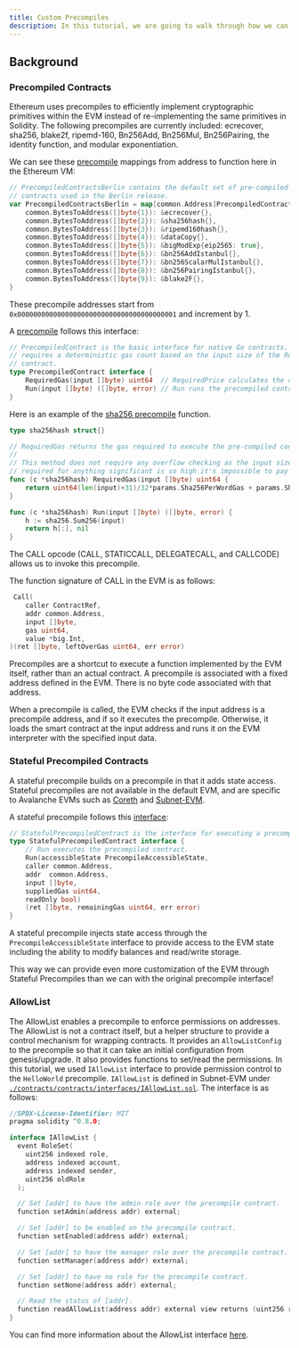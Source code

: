 ```yaml
---
title: Custom Precompiles
description: In this tutorial, we are going to walk through how we can generate a stateful precompile from scratch. Before we start, let's brush up on what a precompile is, what a stateful precompile is, and why this is extremely useful.
---
```


## Background

### Precompiled Contracts

Ethereum uses precompiles to efficiently implement cryptographic primitives within the EVM instead of re-implementing the same primitives in Solidity. The following precompiles are currently included: ecrecover, sha256, blake2f, ripemd-160, Bn256Add, Bn256Mul, Bn256Pairing, the identity function, and modular exponentiation.

We can see these [precompile](https://github.com/ethereum/go-ethereum/blob/v1.11.1/core/vm/contracts.go#L82) mappings from address to function here in the Ethereum VM:

```go
// PrecompiledContractsBerlin contains the default set of pre-compiled Ethereum
// contracts used in the Berlin release.
var PrecompiledContractsBerlin = map[common.Address]PrecompiledContract{
	common.BytesToAddress([]byte{1}): &ecrecover{},
	common.BytesToAddress([]byte{2}): &sha256hash{},
	common.BytesToAddress([]byte{3}): &ripemd160hash{},
	common.BytesToAddress([]byte{4}): &dataCopy{},
	common.BytesToAddress([]byte{5}): &bigModExp{eip2565: true},
	common.BytesToAddress([]byte{6}): &bn256AddIstanbul{},
	common.BytesToAddress([]byte{7}): &bn256ScalarMulIstanbul{},
	common.BytesToAddress([]byte{8}): &bn256PairingIstanbul{},
	common.BytesToAddress([]byte{9}): &blake2F{},
}
```

These precompile addresses start from `0x0000000000000000000000000000000000000001` and increment by 1.

A [precompile](https://github.com/ava-labs/subnet-evm/blob/helloworld-official-tutorial-v2/core/vm/contracts.go#L54-L57) follows this interface:

```go
// PrecompiledContract is the basic interface for native Go contracts. The implementation
// requires a deterministic gas count based on the input size of the Run method of the
// contract.
type PrecompiledContract interface {
	RequiredGas(input []byte) uint64  // RequiredPrice calculates the contract gas use
	Run(input []byte) ([]byte, error) // Run runs the precompiled contract
}
```

Here is an example of the [sha256 precompile](https://github.com/ava-labs/subnet-evm/blob/helloworld-official-tutorial-v2/core/vm/contracts.go#L237-L250) function.

```go
type sha256hash struct{}

// RequiredGas returns the gas required to execute the pre-compiled contract.
//
// This method does not require any overflow checking as the input size gas costs
// required for anything significant is so high it's impossible to pay for.
func (c *sha256hash) RequiredGas(input []byte) uint64 {
	return uint64(len(input)+31)/32*params.Sha256PerWordGas + params.Sha256BaseGas
}

func (c *sha256hash) Run(input []byte) ([]byte, error) {
	h := sha256.Sum256(input)
	return h[:], nil
}
```

The CALL opcode (CALL, STATICCALL, DELEGATECALL, and CALLCODE) allows us to invoke this precompile.

The function signature of CALL in the EVM is as follows:

```go
 Call(
 	caller ContractRef,
 	addr common.Address,
 	input []byte,
 	gas uint64,
 	value *big.Int,
)(ret []byte, leftOverGas uint64, err error)
```

Precompiles are a shortcut to execute a function implemented by the EVM itself, rather than an actual contract. A precompile is associated with a fixed address defined in the EVM. There is no byte code associated with that address.

When a precompile is called, the EVM checks if the input address is a precompile address, and if so it executes the precompile. Otherwise, it loads the smart contract at the input address and runs it on the EVM interpreter with the specified input data.

### Stateful Precompiled Contracts

A stateful precompile builds on a precompile in that it adds state access. Stateful precompiles are not available in the default EVM, and are specific to Avalanche EVMs such as [Coreth](https://github.com/ava-labs/coreth) and [Subnet-EVM](https://github.com/ava-labs/subnet-evm).

A stateful precompile follows this [interface](https://github.com/ava-labs/subnet-evm/blob/helloworld-official-tutorial-v2/precompile/contract/interfaces.go#L17-L20):

```go
// StatefulPrecompiledContract is the interface for executing a precompiled contract
type StatefulPrecompiledContract interface {
	// Run executes the precompiled contract.
	Run(accessibleState PrecompileAccessibleState,
	caller common.Address,
	addr  common.Address,
	input []byte,
	suppliedGas uint64,
	readOnly bool)
	(ret []byte, remainingGas uint64, err error)
}
```

A stateful precompile injects state access through the `PrecompileAccessibleState` interface to provide access to the EVM state including the ability to modify balances and read/write storage.

This way we can provide even more customization of the EVM through Stateful Precompiles than we can with the original precompile interface!

### AllowList

The AllowList enables a precompile to enforce permissions on addresses. The AllowList is not a contract itself, but a helper structure to provide a control mechanism for wrapping contracts. It provides an `AllowListConfig` to the precompile so that it can take an initial configuration from genesis/upgrade. It also provides functions to set/read the permissions. In this tutorial, we used `IAllowList` interface to provide permission control to the `HelloWorld` precompile. `IAllowList` is defined in Subnet-EVM under [`./contracts/contracts/interfaces/IAllowList.sol`](https://github.com/ava-labs/subnet-evm/blob/helloworld-official-tutorial-v2/contracts/contracts/interfaces/IAllowList.sol). The interface is as follows:

```go
//SPDX-License-Identifier: MIT
pragma solidity ^0.8.0;

interface IAllowList {
  event RoleSet(
    uint256 indexed role,
    address indexed account,
    address indexed sender,
    uint256 oldRole
  );

  // Set [addr] to have the admin role over the precompile contract.
  function setAdmin(address addr) external;

  // Set [addr] to be enabled on the precompile contract.
  function setEnabled(address addr) external;

  // Set [addr] to have the manager role over the precompile contract.
  function setManager(address addr) external;

  // Set [addr] to have no role for the precompile contract.
  function setNone(address addr) external;

  // Read the status of [addr].
  function readAllowList(address addr) external view returns (uint256 role);
}
```

You can find more information about the AllowList interface [here](/docs/avalanche-l1s/evm-configuration/customize-avalanche-l1#allowlist-interface).